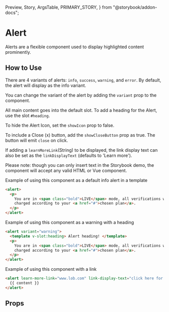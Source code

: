   Preview,
  Story,
  ArgsTable,
  PRIMARY_STORY,
} from "@storybook/addon-docs";

# Alert

Alerts are a flexible component used to display highlighted content prominently.

<Preview>
  <Story id="components-alert--primary" />
</Preview>

## How to Use

There are 4 variants of alerts: `info`, `success`, `warning`, and `error`. By default, the alert will display as the info variant.

You can change the variant of the alert by adding the `variant` prop to the component.

All main content goes into the default slot. To add a heading for the Alert, use the slot `#heading`.

To hide the Alert Icon, set the `showIcon` prop to false.

To include a Close (x) button, add the `showCloseButton` prop as true. The button will emit `close` on click.

If adding a `learnMoreLink`(String) to be displayed, the link display text can also be set as the `linkDisplayText` (defaults to 'Learn more').

Please note: though you can only insert text in the Storybook demo, the component will accept any valid HTML or Vue component.

Example of using this component as a default info alert in a template

```html
<alert>
  <p>
    You are in <span class="bold">LIVE</span> mode, all verifications will be
    charged according to your <a href="#">chosen plan</a>.
  </p>
</alert>
```

Example of using this component as a warning with a heading

```html
<alert variant="warning">
  <template v-slot:heading> Alert heading! </template>
  <p>
    You are in <span class="bold">LIVE</span> mode, all verifications will be
    charged according to your <a href="#">chosen plan</a>.
  </p>
</alert>
```

Example of using this component with a link

```html
<alert learn-more-link="www.lob.com" link-display-text="click here for more">
  {{ content }}
</alert>
```

## Props

<ArgsTable story="{PRIMARY_STORY}" />
